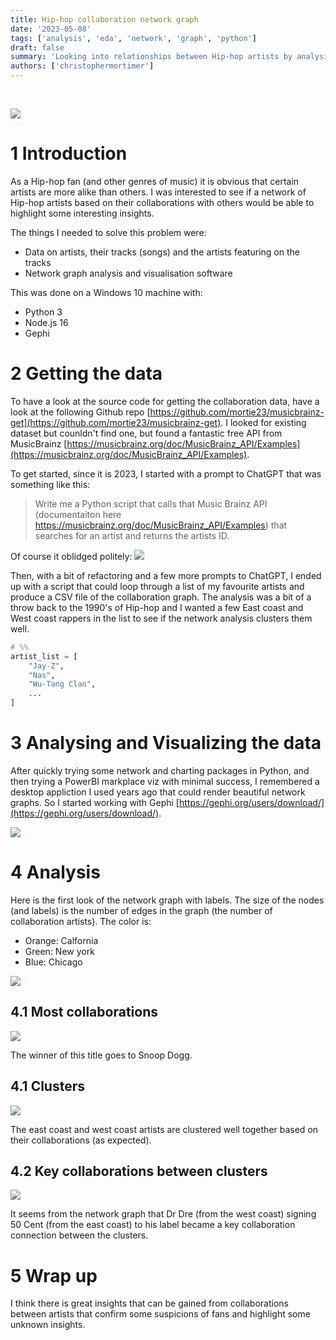 ```yaml
---
title: Hip-hop collaboration network graph
date: '2023-05-08'
tags: ['analysis', 'eda', 'network', 'graph', 'python']
draft: false
summary: 'Looking into relationships between Hip-hop artists by analysing the network graph of their collaborations'
authors: ['christophermortimer']
---
```



<TOCInline toc={props.toc} indentDepth={2} />
<br />

![](/static/images/hiphop-graph/hiphop-graph-no-label-avatar.png)

# 1 Introduction

As a Hip-hop fan (and other genres of music) it is obvious that certain artists are more alike than others.
I was interested to see if a network of Hip-hop artists based on their collaborations with others would be able to highlight some interesting insights.

The things I needed to solve this problem were:

- Data on artists, their tracks (songs) and the artists featuring on the tracks
- Network graph analysis and visualisation software

This was done on a Windows 10 machine with:

- Python 3
- Node.js 16
- Gephi

# 2 Getting the data

To have a look at the source code for getting the collaboration data, have a look at the following Github repo [https://github.com/mortie23/musicbrainz-get](https://github.com/mortie23/musicbrainz-get).
I looked for existing dataset but counldn't find one, but found a fantastic free API from MusicBrainz [https://musicbrainz.org/doc/MusicBrainz_API/Examples](https://musicbrainz.org/doc/MusicBrainz_API/Examples).

To get started, since it is 2023, I started with a prompt to ChatGPT that was something like this:

> Write me a Python script that calls that Music Brainz API (documentaiton here https://musicbrainz.org/doc/MusicBrainz_API/Examples) that searches for an artist and returns the artists ID.

Of course it oblidged politely:
![](/static/images/hiphop-graph/hiphop-graph-chatgpt.png)

Then, with a bit of refactoring and a few more prompts to ChatGPT, I ended up with a script that could loop through a list of my favourite artists and produce a CSV file of the collaboration graph.
The analysis was a bit of a throw back to the 1990's of Hip-hop and I wanted a few East coast and West coast rappers in the list to see if the network analysis clusters them well.

```py
# %%
artist_list = [
    "Jay-Z",
    "Nas",
    "Wu-Tang Clan",
    ...
]
```

# 3 Analysing and Visualizing the data

After quickly trying some network and charting packages in Python, and then trying a PowerBI markplace viz with minimal success, I remembered a desktop appliction I used years ago that could render beautiful network graphs.
So I started working with Gephi [https://gephi.org/users/download/](https://gephi.org/users/download/).

![](/static/images/hiphop-graph/hiphop-graph-gephi-screenshot.png)

# 4 Analysis

Here is the first look of the network graph with labels.
The size of the nodes (and labels) is the number of edges in the graph (the number of collaboration artists).
The color is:

- Orange: Calfornia
- Green: New york
- Blue: Chicago

![](/static/images/hiphop-graph/hiphop-graph-label.png)

## 4.1 Most collaborations

![](/static/images/hiphop-graph/hiphop-graph-snoop.png)

The winner of this title goes to Snoop Dogg.

## 4.1 Clusters

![](/static/images/hiphop-graph/hiphop-graph-clusters.png)

The east coast and west coast artists are clustered well together based on their collaborations (as expected).

## 4.2 Key collaborations between clusters

![](/static/images/hiphop-graph/hiphop-graph-drdre-50cent.png)

It seems from the network graph that Dr Dre (from the west coast) signing 50 Cent (from the east coast) to his label became a key collaboration connection between the clusters.

# 5 Wrap up

I think there is great insights that can be gained from collaborations between artists that confirm some suspicions of fans and highlight some unknown insights.
